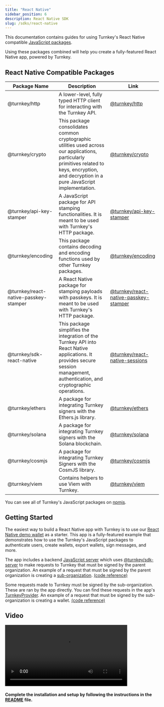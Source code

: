 ```yaml
---
title: "React Native"
sidebar_position: 6
description: React Native SDK
slug: /sdks/react-native
---
```


This documentation contains guides for using Turnkey's React Native compatible [JavaScript packages](https://github.com/tkhq/sdk/tree/main/packages).

Using these packages combined will help you create a fully-featured React Native app, powered by Turnkey.

## React Native Compatible Packages

| Package Name                          | Description                                                                                                                                                                                     | Link                                                                                                         |
| ------------------------------------- | ----------------------------------------------------------------------------------------------------------------------------------------------------------------------------------------------- | ------------------------------------------------------------------------------------------------------------ |
| @turnkey/http                         | A lower-level, fully typed HTTP client for interacting with the Turnkey API.                                                                                                                    | [@turnkey/http](https://www.npmjs.com/package/@turnkey/http)                                                 |
| @turnkey/crypto                       | This package consolidates common cryptographic utilities used across our applications, particularly primitives related to keys, encryption, and decryption in a pure JavaScript implementation. | [@turnkey/crypto](https://www.npmjs.com/package/@turnkey/crypto)                                             |
| @turnkey/api-key-stamper              | A JavaScript package for API stamping functionalities. It is meant to be used with Turnkey's HTTP package.                                                                                      | [@turnkey/api-key-stamper](https://www.npmjs.com/package/@turnkey/api-key-stamper)                           |
| @turnkey/encoding                     | This package contains decoding and encoding functions used by other Turnkey packages.                                                                                                           | [@turnkey/encoding](https://www.npmjs.com/package/@turnkey/encoding)                                         |
| @turnkey/react-native-passkey-stamper | A React Native package for stamping payloads with passkeys. It is meant to be used with Turnkey's HTTP package.                                                                                 | [@turnkey/react-native-passkey-stamper](https://www.npmjs.com/package/@turnkey/react-native-passkey-stamper) |
| @turnkey/sdk-react-native             | This package simplifies the integration of the Turnkey API into React Native applications. It provides secure session management, authentication, and cryptographic operations.                                                  | [@turnkey/react-native-sessions](https://www.npmjs.com/package/@turnkey/react-native-sessions)               |
| @turnkey/ethers                       | A package for integrating Turnkey signers with the Ethers.js library.                                                                                                                           | [@turnkey/ethers](https://www.npmjs.com/package/@turnkey/ethers)                                             |
| @turnkey/solana                       | A package for integrating Turnkey signers with the Solana blockchain.                                                                                                                           | [@turnkey/solana](https://www.npmjs.com/package/@turnkey/solana)                                             |
| @turnkey/cosmjs                       | A package for integrating Turnkey Signers with the CosmJS library.                                                                                                                              | [@turnkey/cosmjs](https://www.npmjs.com/package/@turnkey/cosmjs)                                             |
| @turnkey/viem                         | Contains helpers to use Viem with Turnkey.                                                                                                                                                      | [@turnkey/viem](https://www.npmjs.com/package/@turnkey/viem)                                                 |

You can see all of Turnkey's JavaScript packages on [npmjs](https://www.npmjs.com/search?q=keywords:Turnkey).

## Getting Started

The easiest way to build a React Native app with Turnkey is to use our [React Native demo wallet](https://github.com/tkhq/react-native-demo-wallet) as a starter.
This app is a fully-featured example that demonstrates how to use the Turnkey's JavaScript packages to authenticate users, create wallets, export wallets, sign messages, and more.

The app includes a backend [JavaScript server](https://github.com/tkhq/react-native-demo-wallet/blob/main/app/turnkey%2Bapi.ts) which uses [@turnkey/sdk-server](https://www.npmjs.com/package/@turnkey/sdk-server) to make requests to Turnkey that must be signed by the parent organization.
An example of a request that must be signed by the parent organization is creating a [sub-organization](../documentation/concepts/sub-organizations.md). [(code reference)](https://github.com/tkhq/react-native-demo-wallet/blob/6200e34563ed5076a1f7305c9aaa8f65d9242b53/app/turnkey%2Bapi.ts#L132-L192)

Some requests made to Turnkey must be signed by the sub-organization. These are ran by the app directly. You can find these requests in the app's [TurnkeyProvider](https://github.com/tkhq/react-native-demo-wallet/blob/main/providers/turnkey.tsx).
An example of a request that must be signed by the sub-organization is creating a wallet. [(code reference)](https://github.com/tkhq/react-native-demo-wallet/blob/6200e34563ed5076a1f7305c9aaa8f65d9242b53/providers/turnkey.tsx#L609-L642)

## Video

<p style={{ textAlign: "center" }}>
  <video
    controls
    width="400px"
    style={{ borderRadius: "4px", boxShadow: "0 2px 5px 0 #0003" }}
  >
    <source src="https://github.com/tkhq/react-native-demo-wallet/raw/refs/heads/main/assets/videos/demo_video.mov" />
  </video>
</p>

#### Complete the installation and setup by following the instructions in the [README](https://github.com/tkhq/react-native-demo-wallet/blob/main/README.md) file.
